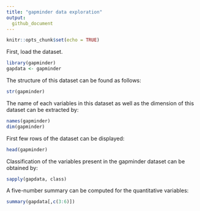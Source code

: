 ```yaml
---
title: "gapminder data exploration"
output:
  github_document
---
```


```r
knitr::opts_chunk$set(echo = TRUE)
```

First, load the dataset.
```r
library(gapminder)
gapdata <- gapminder
```

The structure of this dataset can be found as follows:

```r
str(gapminder)
```
The name of each variables in this dataset as well as the dimension of this dataset can be extracted by:

```r
names(gapminder)
dim(gapminder)
```


First few rows of the dataset can be displayed:
```r
head(gapminder)
```

Classification of the variables present in the gapminder dataset can be obtained by:

```r
sapply(gapdata, class)
```

A five-number summary can be computed for the quantitative variables:
```r
summary(gapdata[,c(3:6)])
```


